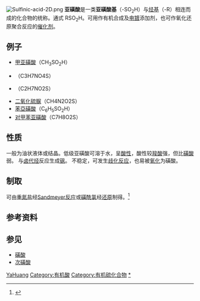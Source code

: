 [[Image:Sulfinic-acid-2D.png|thumb]] 
'''亚磺酸'''是一类'''亚磺酸基'''（-SO<sub>2</sub>H）与[[烃基|烃基]]（-R）相连而成的化合物的统称。通式 RSO<sub>2</sub>H。可用作有机合成及[[电镀|电镀]]添加剂，也可作氧化还原聚合反应的[[催化剂|催化剂]]。

==例子==
*[[甲亚磺酸|甲亚磺酸]]（CH<sub>3</sub>SO<sub>2</sub>H）
*{{tsl|en|Cysteine sulfinic acid}}（C3H7NO4S）
*{{tsl|en|Hypotaurine}}（C2H7NO2S）
*[[二氧化硫脲|二氧化硫脲]]（CH4N2O2S）
*[[苯亞磺酸|苯亞磺酸]]（C<sub>6</sub>H<sub>5</sub>SO<sub>2</sub>H）
*[[对甲苯亚磺酸|对甲苯亚磺酸]]（C7H8O2S）

==性质==
一般为油状液体或结晶。低级亚磺酸可溶于水，呈[[酸性|酸性]]，酸性较[[羧酸|羧酸]]强，但比[[磺酸|磺酸]]弱。 与[[卤代烃|卤代烃]]反应生成[[砜|砜]]。 不稳定，可发生[[歧化反应|歧化反应]]，也易被[[氧化|氧化]]为磺酸。

==制取==
可由[[重氮盐|重氮盐]]经[[Sandmeyer反应|Sandmeyer反应]]或[[磺酰氯|磺酰氯]]经[[还原|还原]]制得。<ref>{{cite journal| author = Whitmore, F. C. | author2 = Hamilton, F. H. | doi= 10.15227/orgsyn.002.0089| title = Sodium p-Toluenesulfinic Acid | volume= 2 | page= 89| year = 1922}}</ref>

==参考资料==
{{reflist}}

==参见==
*[[磺酸|磺酸]]
*[[次磺酸|次磺酸]]

{{官能团}}

[[Category:官能团|YaHuang]]
[[Category:有机酸|Category:有机酸]]
[[Category:有机硫化合物|Category:有机硫化合物]]
[[Category:亚磺酸|*]]